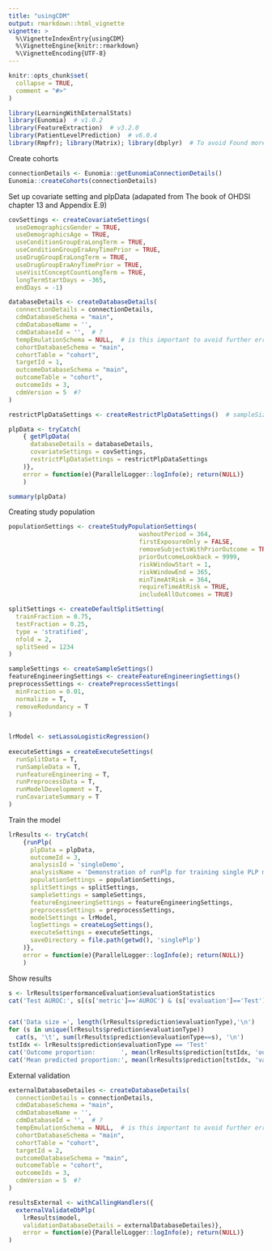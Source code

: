 ```yaml
---
title: "usingCDM"
output: rmarkdown::html_vignette
vignette: >
  %\VignetteIndexEntry{usingCDM}
  %\VignetteEngine{knitr::rmarkdown}
  %\VignetteEncoding{UTF-8}
---
```


```r
knitr::opts_chunk$set(
  collapse = TRUE,
  comment = "#>"
)
```

```r
library(LearningWithExternalStats)
library(Eunomia)  # v1.0.2
library(FeatureExtraction)  # v3.2.0
library(PatientLevelPrediction)  # v6.0.4
library(Rmpfr); library(Matrix); library(dbplyr)  # To avoid Found more than one class "atomicVector" in cache; using the first, from namespace 'Matrix'?
```
Create cohorts
```r
connectionDetails <- Eunomia::getEunomiaConnectionDetails()
Eunomia::createCohorts(connectionDetails)
```
Set up covariate setting and plpData (adapated from The book of OHDSI chapter 13 and Appendix E.9)
```r
covSettings <- createCovariateSettings(
  useDemographicsGender = TRUE,
  useDemographicsAge = TRUE,
  useConditionGroupEraLongTerm = TRUE,
  useConditionGroupEraAnyTimePrior = TRUE,
  useDrugGroupEraLongTerm = TRUE,
  useDrugGroupEraAnyTimePrior = TRUE,
  useVisitConceptCountLongTerm = TRUE,
  longTermStartDays = -365,
  endDays = -1)

databaseDetails <- createDatabaseDetails(
  connectionDetails = connectionDetails,
  cdmDatabaseSchema = "main",
  cdmDatabaseName = '',
  cdmDatabaseId = '',  # ?
  tempEmulationSchema = NULL,  # is this important to avoid further errors in getPlpData?
  cohortDatabaseSchema = "main",
  cohortTable = "cohort",
  targetId = 1,
  outcomeDatabaseSchema = "main",
  outcomeTable = "cohort",
  outcomeIds = 3,
  cdmVersion = 5  #?
)

restrictPlpDataSettings <- createRestrictPlpDataSettings()  # sampleSize = 1000

```

```r
plpData <- tryCatch(
    { getPlpData(
      databaseDetails = databaseDetails,
      covariateSettings = covSettings,
      restrictPlpDataSettings = restrictPlpDataSettings
    )},
    error = function(e){ParallelLogger::logInfo(e); return(NULL)}
    )

summary(plpData)
```

Creating study population
```r
populationSettings <- createStudyPopulationSettings(
                                    washoutPeriod = 364,
                                    firstExposureOnly = FALSE,
                                    removeSubjectsWithPriorOutcome = TRUE,
                                    priorOutcomeLookback = 9999,
                                    riskWindowStart = 1,
                                    riskWindowEnd = 365,
                                    minTimeAtRisk = 364,
                                    requireTimeAtRisk = TRUE,
                                    includeAllOutcomes = TRUE)

splitSettings <- createDefaultSplitSetting(
  trainFraction = 0.75,
  testFraction = 0.25,
  type = 'stratified',
  nfold = 2,
  splitSeed = 1234
)

sampleSettings <- createSampleSettings()
featureEngineeringSettings <- createFeatureEngineeringSettings()
preprocessSettings <- createPreprocessSettings(
  minFraction = 0.01,
  normalize = T,
  removeRedundancy = T
)
  
  
lrModel <- setLassoLogisticRegression()
  
executeSettings = createExecuteSettings(
  runSplitData = T,
  runSampleData = T,
  runfeatureEngineering = T,
  runPreprocessData = T,
  runModelDevelopment = T,
  runCovariateSummary = T
)
```
Train the model
```r
lrResults <- tryCatch(
    {runPlp(
      plpData = plpData,
      outcomeId = 3,
      analysisId = 'singleDemo',
      analysisName = 'Demonstration of runPlp for training single PLP models',
      populationSettings = populationSettings,
      splitSettings = splitSettings,
      sampleSettings = sampleSettings,
      featureEngineeringSettings = featureEngineeringSettings,
      preprocessSettings = preprocessSettings,
      modelSettings = lrModel,
      logSettings = createLogSettings(),
      executeSettings = executeSettings,
      saveDirectory = file.path(getwd(), 'singlePlp')
    )},
    error = function(e){ParallelLogger::logInfo(e); return(NULL)}
    )
```
Show results
```r

s <- lrResults$performanceEvaluation$evaluationStatistics
cat('Test AUROC:', s[(s['metric']=='AUROC') & (s['evaluation']=='Test'), 'value'][[1]], '\n')


cat('Data size =', length(lrResults$prediction$evaluationType),'\n')
for (s in unique(lrResults$prediction$evaluationType))
  cat(s, '\t', sum(lrResults$prediction$evaluationType==s), '\n')
tstIdx <- lrResults$prediction$evaluationType == 'Test'
cat('Outcome proportion:       ', mean(lrResults$prediction[tstIdx, 'outcomeCount']), '\n')
cat('Mean predicted proportion:', mean(lrResults$prediction[tstIdx, 'value']), '\n')  # predicted probability
```
External validation
```r
externalDatabaseDetailes <- createDatabaseDetails(
  connectionDetails = connectionDetails,
  cdmDatabaseSchema = "main",
  cdmDatabaseName = '',
  cdmDatabaseId = '',  # ?
  tempEmulationSchema = NULL,  # is this important to avoid further errors in getPlpData?
  cohortDatabaseSchema = "main",
  cohortTable = "cohort",
  targetId = 2,
  outcomeDatabaseSchema = "main",
  outcomeTable = "cohort",
  outcomeIds = 3,
  cdmVersion = 5  #?
)

resultsExternal <- withCallingHandlers({
  externalValidateDbPlp(
    lrResults$model,
    validationDatabaseDetails = externalDatabaseDetailes)},
    error = function(e){ParallelLogger::logInfo(e); return(NULL)}
)
```
